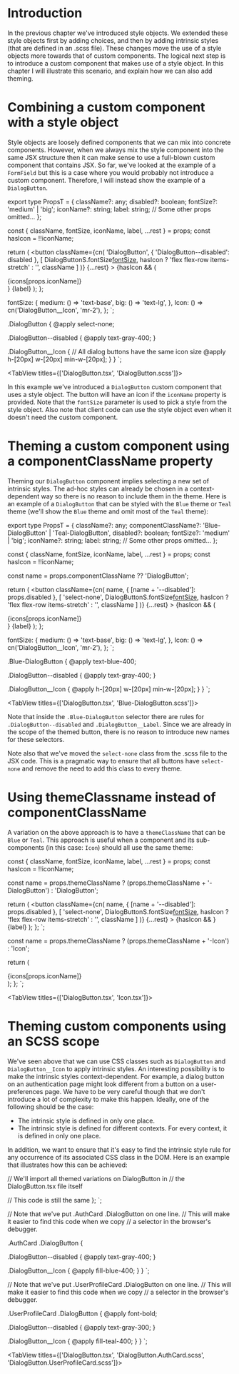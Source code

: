 # Introduction

In the previous chapter we've introduced style objects. We extended these style objects first by adding choices, and then by
adding intrinsic styles (that are defined in an .scss file). These changes move the use of a style objects more towards that
of custom components. The logical next step is to introduce a custom component that makes use of a style object.
In this chapter I will illustrate this scenario, and explain how we can also add theming.

# Combining a custom component with a style object

Style objects are loosely defined components that we can mix into concrete components. However, when we always mix the style component
into the same JSX structure then it can make sense to use a full-blown custom component that contains JSX.
So far, we've looked at the example of a `FormField` but this is a case where you would probably not introduce a custom component.
Therefore, I will instead show the example of a `DialogButton`.



export type PropsT = {
  className?: any;
  disabled?: boolean;
  fontSize?: 'medium' | 'big';
  iconName?: string;
  label: string;
  // Some other props omitted...
};

  const { className, fontSize, iconName, label, ...rest } = props;
  const hasIcon = !!iconName;

  return (
    <button
      className={cn(
        'DialogButton',
        { 'DialogButton--disabled': disabled },
        [
          DialogButtonS.fontSize[fontSize](),
          hasIcon ? 'flex flex-row items-stretch' : '', 
          className
        ]
      )}
      {...rest}
    >
      {hasIcon && (
        <div className={cn(DialogButtonS.Icon())}>
          {icons[props.iconName]}
        </div>
      }
      {label}
    </button>
  );
};

  fontSize: {
    medium: () => 'text-base',
    big: () => 'text-lg',
  },
  Icon: () => cn('DialogButton__Icon', 'mr-2'),
};
`;

.DialogButton {
  @apply select-none;

  .DialogButton--disabled {
    @apply text-gray-400;
  }

  .DialogButton__Icon {
    // All dialog buttons have the same icon size
    @apply h-[20px] w-[20px] min-w-[20px];
  }
}
`;

<TabView titles={['DialogButton.tsx', 'DialogButton.scss']}>
  <CodeSnippet code={code1} />
  <CodeSnippet lang="sass" code={code2} />
</TabView>

In this example we've introduced a `DialogButton` custom component that uses a style object. The button will have an icon
if the `iconName` property is provided. Note that the `fontSize` parameter is used to pick a style from the style object.
Also note that client code can use the style object even when it doesn't need the custom component.

# Theming a custom component using a componentClassName property

Theming our `DialogButton` component implies selecting a new set of intrinsic styles. The ad-hoc styles can
already be chosen in a context-dependent way so there is no reason to include them in the theme. Here is an example of a 
`DialogButton` that can be styled with the `Blue` theme or `Teal` theme (we'll show the `Blue` theme and omit most of the 
`Teal` theme):



export type PropsT = {
  className?: any;
  componentClassName?: 'Blue-DialogButton' | 'Teal-DialogButton',
  disabled?: boolean;
  fontSize?: 'medium' | 'big';
  iconName?: string;
  label: string;
  // Some other props omitted...
};

  const { className, fontSize, iconName, label, ...rest } = props;
  const hasIcon = !!iconName;

  const name = props.componentClassName ?? 'DialogButton';

  return (
    <button
      className={cn(
        name,
        { [name + '--disabled']: props.disabled },
        [
          'select-none',
          DialogButtonS.fontSize[fontSize](),
          hasIcon ? 'flex flex-row items-stretch' : '', 
          className
        ]
      )}
      {...rest}
    >
      {hasIcon && (
        <div className={cn(DialogButtonS.Icon())}>
          {icons[props.iconName]}
        </div>
      }
      {label}
    </button>
  );
};

  fontSize: {
    medium: () => 'text-base',
    big: () => 'text-lg',
  },
  Icon: () => cn('DialogButton__Icon', 'mr-2'),
};
`;

.Blue-DialogButton {
  @apply text-blue-400;

  .DialogButton--disabled {
    @apply text-gray-400;
  }

  .DialogButton__Icon {
    @apply h-[20px] w-[20px] min-w-[20px];
  }
}
`;

<TabView titles={['DialogButton.tsx', 'Blue-DialogButton.scss']}>
  <CodeSnippet code={code3} />
  <CodeSnippet lang="sass" code={code4} />
</TabView>

Note that inside the `.Blue-DialogButton` selector there are rules for `.DialogButton--disabled` and
`.DialogButton__Label`. Since we are already in the scope of the themed button, there is no reason to introduce 
new names for these selectors.

Note also that we've moved the `select-none` class from the .scss file to the JSX code. This is a pragmatic way to ensure
that all buttons have `select-none` and remove the need to add this class to every theme.

# Using themeClassname instead of componentClassName

A variation on the above approach is to have a `themeClassName` that can be `Blue` or `Teal`. This approach is useful when 
a component and its sub-components (in this case: `Icon`) should all use the same theme:

  const { className, fontSize, iconName, label, ...rest } = props;
  const hasIcon = !!iconName;

  const name = props.themeClassName ? (props.themeClassName + '-DialogButton') : 'DialogButton';

  return (
    <button
      className={cn(
        name,
        { [name + '--disabled']: props.disabled },
        [
          'select-none',
          DialogButtonS.fontSize[fontSize](),
          hasIcon ? 'flex flex-row items-stretch' : '', 
          className
        ]
      )}
      {...rest}
    >
      {hasIcon && <Icon themeClassName={props.themeClassName} name={props.iconName} />}
      {label}
    </button>
  );
};
`;


  const name = props.themeClassName ? (props.themeClassName + '-Icon') : 'Icon';

  return (
    <div className={cn(name)}>
        {icons[props.iconName]}
    </div>
  );
};
`;

<TabView titles={['DialogButton.tsx', 'Icon.tsx']}>
  <CodeSnippet code={code5} />
  <CodeSnippet code={code6} />
</TabView>

# Theming custom components using an SCSS scope

We've seen above that we can use CSS classes such as `DialogButton` and `DialogButton__Icon` to apply intrinsic styles.
An interesting possibility is to make the intrinsic styles context-dependent. For example, a dialog button on an
authentication page might look different from a button on a user-preferences page. We have to be very careful
though that we don't introduce a lot of complexity to make this happen. Ideally, one of the following should be the case:

- The intrinsic style is defined in only one place.
- The intrinsic style is defined for different contexts. For every context, it is defined in only one place.

In addition, we want to ensure that it's easy to find the intrinsic style rule for any occurrence of its associated CSS class
in the DOM. Here is an example that illustrates how this can be achieved:

// We'll import all themed variations on DialogButton in
// the DialogButton.tsx file itself


  // This code is still the same
};
`;

// Note that we've put .AuthCard .DialogButton on one line.
// This will make it easier to find this code when we copy
// a selector in the browser's debugger.

.AuthCard .DialogButton {

  .DialogButton--disabled {
    @apply text-gray-400;
  }

  .DialogButton\_\_Icon {
    @apply fill-blue-400;
  }
}
`;

// Note that we've put .UserProfileCard .DialogButton on one line.
// This will make it easier to find this code when we copy
// a selector in the browser's debugger.

.UserProfileCard .DialogButton {
  @apply font-bold;
  
  .DialogButton--disabled {
    @apply text-gray-300;
  }

  .DialogButton\_\_Icon {
    @apply fill-teal-400;
  }
}
`;

<TabView titles={['DialogButton.tsx', 'DialogButton.AuthCard.scss', 'DialogButton.UserProfileCard.scss']}>
  <CodeSnippet code={code7} />
  <CodeSnippet lang="sass" code={code8} />
  <CodeSnippet lang="sass" code={code9} />
</TabView>
